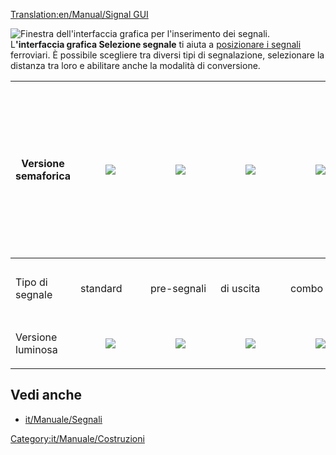 [[Translation:en/Manual/Signal GUI]]

[[File:it/Manual/Signal Selection.png|frame|right|Finestra dell'interfaccia grafica per l'inserimento dei segnali.]]
L''''interfaccia grafica Selezione segnale''' ti aiuta a [[it/Manuale/Costruzione segnali|posizionare i segnali]] ferroviari. È possibile scegliere tra diversi tipi di segnalazione, selezionare la distanza tra loro e abilitare anche la modalità di conversione.

{|{{en/Wikitable}}
!Versione semaforica
|[[File:en/Manual/Signal Semaphore.png|center|]]
|[[File:en/Manual/Signal Semaphore Pre-Signal.png|center|]]
|[[File:en/Manual/Signal Semaphore Exit-Signal.png|center|]]
|[[File:en/Manual/Signal Semaphore Combo-Signal.png|center|]]
|[[File:en/Manual/Signal Semaphore Path.png|center|]]
|[[File:en/Manual/Signal Semaphore Path One-Way.png|center|]]
<!-- inizio tabella nidificata per gli ultimi due pulsanti dell'interfaccia. Nidificata nell'ultima colonna ridotta ad un'unica cella con rowspan. -->
|style="padding: 0px;" rowspan="3"|
{|style="border-collapse: collapse;"
|style="border-top: 0; border-left: 0; border-bottom: 1; border-right: 0;"|Converte nel segnale selezionato 
[[File:en/Manual/Signal Convert.png|center|]]
|-
|style="border-top: 1; border-left: 0; border-bottom: 0; border-right: 0;"|Densità segnali autoposati
[[File:en/Manual/Signal Density.png|center|]]
|} <!-- Fine tabella nidificata -->
|-
!Tipo di segnale
|standard||pre-segnali||di uscita||combo||di percorso||di percorso a senso unico
|-
!Versione luminosa
|[[File:en/Manual/Signal Electric.png|center|]]
|[[File:en/Manual/Signal Electric Pre-Signal.png|center|]]
|[[File:en/Manual/Signal Electric Exit-Signal.png|center|]]
|[[File:en/Manual/Signal Electric Combo-Signal.png|center|]]
|[[File:en/Manual/Signal Electric Path.png|center|]]
|[[File:en/Manual/Signal Electric Path One-Way.png|center|]]
|}

==Vedi anche==
*[[it/Manuale/Segnali]]

[[Category:it/Manuale/Costruzioni]]